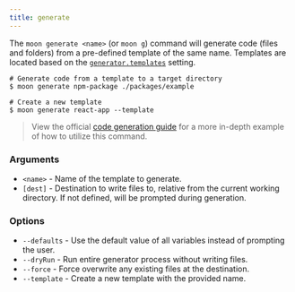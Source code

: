 ```yaml
---
title: generate
---
```


The `moon generate <name>` (or `moon g`) command will generate code (files and folders) from a
pre-defined template of the same name. Templates are located based on the
[`generator.templates`](../config/workspace#templates) setting.

```shell
# Generate code from a template to a target directory
$ moon generate npm-package ./packages/example

# Create a new template
$ moon generate react-app --template
```

> View the official [code generation guide](../guides/codegen) for a more in-depth example of how to
> utilize this command.

### Arguments

- `<name>` - Name of the template to generate.
- `[dest]` - Destination to write files to, relative from the current working directory. If not
  defined, will be prompted during generation.

### Options

- `--defaults` - Use the default value of all variables instead of prompting the user.
- `--dryRun` - Run entire generator process without writing files.
- `--force` - Force overwrite any existing files at the destination.
- `--template` - Create a new template with the provided name.
